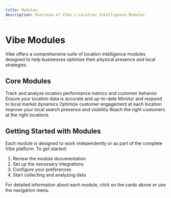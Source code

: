 ```yaml
---
title: Modules
description: Overview of Vibe's Location Intelligence Modules
---
```


# Vibe Modules

Vibe offers a comprehensive suite of location intelligence modules designed to help businesses optimize their physical presence and local strategies.

## Core Modules

<CardGroup cols={2}>
  <Card
    title="Measure"
    icon="chart-line"
    href="/modules/measure"
  >
    Track and analyze location performance metrics and customer behavior
  </Card>
  <Card
    title="Verify"
    icon="check-circle"
    href="/modules/verify"
  >
    Ensure your location data is accurate and up-to-date
  </Card>
  <Card
    title="Compete"
    icon="trophy"
    href="/modules/compete"
  >
    Monitor and respond to local market dynamics
  </Card>
  <Card
    title="Influence"
    icon="users"
    href="/modules/influence"
  >
    Optimize customer engagement at each location
  </Card>
  <Card
    title="Boost"
    icon="rocket"
    href="/modules/boost"
  >
    Improve your local search presence and visibility
  </Card>
  <Card
    title="Advertise"
    icon="bullhorn"
    href="/modules/advertise"
  >
    Reach the right customers at the right locations
  </Card>
</CardGroup>

## Getting Started with Modules

Each module is designed to work independently or as part of the complete Vibe platform. To get started:

1. Review the module documentation
2. Set up the necessary integrations
3. Configure your preferences
4. Start collecting and analyzing data

For detailed information about each module, click on the cards above or use the navigation menu. 